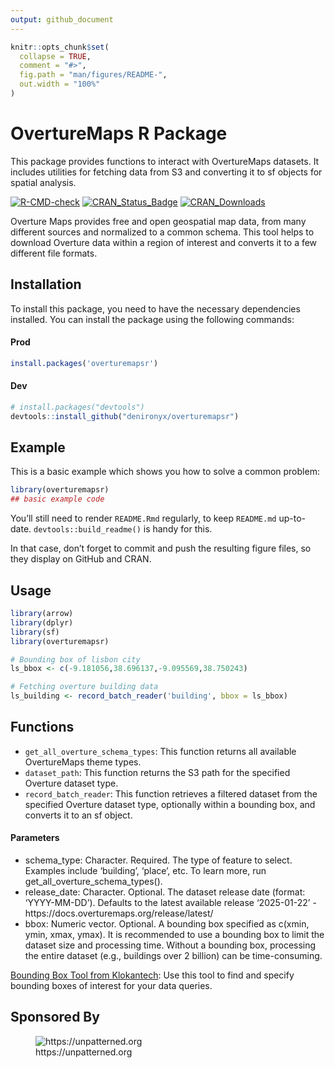 ```yaml
---
output: github_document
---
```


<!-- README.md is generated from README.Rmd. Please edit that file -->

```r
knitr::opts_chunk$set(
  collapse = TRUE,
  comment = "#>",
  fig.path = "man/figures/README-",
  out.width = "100%"
)
```

# OvertureMaps R Package

This package provides functions to interact with OvertureMaps datasets. It includes utilities for fetching data from S3 and converting it to sf objects for spatial analysis.

<!-- badges: start -->

[![R-CMD-check](https://github.com/denironyx/overturemapsr/actions/workflows/R-CMD-check.yaml/badge.svg)](https://github.com/denironyx/overturemapsr/actions/workflows/R-CMD-check.yaml) [![CRAN_Status_Badge](https://www.r-pkg.org/badges/version/overturemapsr)](https://CRAN.R-project.org/package=overturemapsr)
[![CRAN_Downloads](https://cranlogs.r-pkg.org/badges/grand-total/overturemapsr)](https://cranlogs.r-pkg.org/badges/overturemapsr)


<!-- badges: end -->

Overture Maps provides free and open geospatial map data, from many different sources and normalized to a common schema. This tool helps to download Overture data within a region of interest and converts it to a few different file formats.

## Installation

To install this package, you need to have the necessary dependencies installed. You can install the package using the following commands:


#### Prod
``` r
install.packages('overturemapsr')
```


#### Dev
``` r
# install.packages("devtools")
devtools::install_github("denironyx/overturemapsr")
```

## Example

This is a basic example which shows you how to solve a common problem:

```r
library(overturemapsr)
## basic example code
```

You'll still need to render `README.Rmd` regularly, to keep `README.md` up-to-date. `devtools::build_readme()` is handy for this.

In that case, don't forget to commit and push the resulting figure files, so they display on GitHub and CRAN.

## Usage

```r
library(arrow)
library(dplyr)
library(sf)
library(overturemapsr)

# Bounding box of lisbon city
ls_bbox <- c(-9.181056,38.696137,-9.095569,38.750243)

# Fetching overture building data
ls_building <- record_batch_reader('building', bbox = ls_bbox)

```

## Functions

-   `get_all_overture_schema_types`: This function returns all available OvertureMaps theme types.
-   `dataset_path`: This function returns the S3 path for the specified Overture dataset type.
-   `record_batch_reader`: This function retrieves a filtered dataset from the specified Overture dataset type, optionally within a bounding box, and converts it to an sf object.

#### Parameters

-   schema_type: Character. Required. The type of feature to select. Examples include 'building', 'place', etc. To learn more, run get_all_overture_schema_types().
-   release_date: Character. Optional. The dataset release date (format: 'YYYY-MM-DD'). Defaults to the latest available release '2025-01-22' - https://docs.overturemaps.org/release/latest/
-   bbox: Numeric vector. Optional. A bounding box specified as c(xmin, ymin, xmax, ymax). It is recommended to use a bounding box to limit the dataset size and processing time. Without a bounding box, processing the entire dataset (e.g., buildings over 2 billion) can be time-consuming.

[Bounding Box Tool from Klokantech](https://boundingbox.klokantech.com/): Use this tool to find and specify bounding boxes of interest for your data queries.


## Sponsored By

![https://unpatterned.org](img/unpatterned.png)

